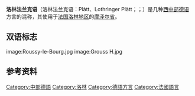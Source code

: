 {{noteTA|G1=法国地名}}
{{不是|洛林语}}
{{Infobox language
|name        = 洛林法兰克语
|nativename  = Plàtt<br>Lothrìnger Plàtt<br>Lothrìnger deitsch/ditsch
|states      = {{FR}}
|region      = [[摩泽尔省|摩泽尔省]]
|speakers    = 约360,000人
|date        = 1962年
|ref         =
|familycolor = 印欧语系
|fam1 = [[印欧语系|印欧语系]]
|fam2        = [[日耳曼语族|日耳曼语族]]
|fam3        = [[西日耳曼語支|西日耳曼語支]]
|fam4        = [[易北日耳曼語|易北日耳曼語]]
|fam5        = [[高地德语|高地德语]]
|fam6        = [[中部德语|中部德语]]
|fam7        = [[西中部德语|西中部德语]]
|minority    = {{FRA|France}}
|agency      = 无正式管理机构
|iso3        =
|iso3comment =
|glotto      = loth1238
|glottoname  = Lothringisch
|map         = Dialectes de Moselle.svg
|mapcaption  = 摩泽尔省方言分布，紫色地区使用洛林法兰克语
}}
'''洛林法兰克语'''（洛林法兰克语：Plàtt、Lothrìnger Plàtt；{{lang-fr|francique lorrain}}；{{lang-de|Lothringisch}}）是几种[[西中部德语|西中部德语]]方言的混称，其使用于[[法国|法国]][[洛林|洛林地区]]的[[摩泽尔省|摩泽尔省]]。

== 双语标志 ==
<gallery>
image:Roussy-le-Bourg.jpg
image:Grouss H.jpg
</gallery>

== 参考资料 ==
{{reflist}}

{{Germanic languages}}
{{Languages of France}}
[[Category:中部德語|Category:中部德語]]
[[Category:洛林|Category:洛林]]
[[Category:德語方言|Category:德語方言]]
[[Category:法國語言|Category:法國語言]]